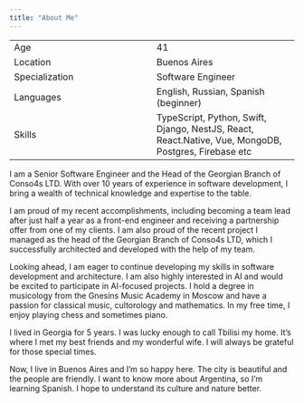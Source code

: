 ```yaml
---
title: "About Me"
---
```




| | |
| -- | -- |
| Age | 41 |
| Location | Buenos Aires |
| Specialization | Software Engineer |
| Languages | English, Russian, Spanish (beginner) |
| Skills | TypeScript, Python, Swift, Django, NestJS, React, React.Native, Vue, MongoDB, Postgres, Firebase etc |


I am a Senior Software Engineer and the Head of the Georgian Branch of Conso4s LTD. With over 10 years of experience in software development, I bring a wealth of technical knowledge and expertise to the table. 

I am proud of my recent accomplishments, including becoming a team lead after just half a year as a front-end engineer and receiving a partnership offer from one of my clients. I am also proud of the recent project I managed as the head of the Georgian Branch of Conso4s LTD, which I successfully architected and developed with the help of my team.

Looking ahead, I am eager to continue developing my skills in software development and architecture. I am also highly interested in AI and would be excited to participate in AI-focused projects. I hold a degree in musicology from the Gnesins Music Academy in Moscow and have a passion for classical music, cultorology and mathematics. In my free time, I enjoy playing chess and sometimes piano.

I lived in Georgia for 5 years. I was lucky enough to call Tbilisi my home. It's where I met my best friends and my wonderful wife. I will always be grateful for those special times.

Now, I live in Buenos Aires and I'm so happy here. The city is beautiful and the people are friendly. I want to know more about Argentina, so I'm learning Spanish. I hope to understand its culture and nature better.